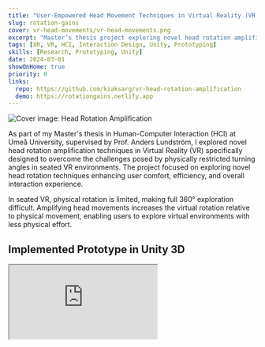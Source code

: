 ```yaml
---
title: "User-Empowered Head Movement Techniques in Virtual Reality (VR)"
slug: rotation-gains
cover: vr-head-movements/vr-head-movements.png
excerpt: "Master’s thesis project exploring novel head rotation amplification techniques to address limited physical movement in seated VR, enabling more effective 360° navigation and interaction."
tags: [XR, VR, HCI, Interaction Design, Unity, Prototyping]
skills: [Research, Prototyping, Unity]
date: 2024-03-01
showOnHome: true
priority: 0
links:
  repo: https://github.com/kiaksarg/vr-head-rotation-amplification
  demo: https://rotationgains.netlify.app
---
```


<img
  src="/vr-head-movements/vr-head-movements.png"
  alt="Cover image: Head Rotation Amplification"
  className="my-4 w-full max-w-lg mx-auto rounded-xl shadow-md"
/>


As part of my Master's thesis in Human-Computer Interaction (HCI) at Umeå University, supervised by Prof. Anders Lundström, I explored novel head rotation amplification techniques in Virtual Reality (VR) specifically designed to overcome the challenges posed by physically restricted turning angles in seated VR environments. The project focused on exploring novel head rotation techniques enhancing user comfort, efficiency, and overall interaction experience.

In seated VR, physical rotation is limited, making full 360° exploration difficult. Amplifying head movements increases the virtual rotation relative to physical movement, enabling users to explore virtual environments with less physical effort.

## Implemented Prototype in Unity 3D




  <div className="relative pt-[56.25%]">
    <iframe
      className="absolute top-0 left-0 w-full h-full rounded-2xl shadow-lg"
      src="https://www.youtube.com/embed/15Avg0FLA88?vq=hd1080p"
      title="Head Rotation Amplification Demo"
      allow="accelerometer; autoplay; clipboard-write; encrypted-media; gyroscope; picture-in-picture"
      allowFullScreen
    />
  </div>


# Techniques Developed

## Constant Gain (Baseline)

**Constant amplification:** Physical head rotation multiplied by a fixed factor. For example, a 30° turn becomes 60° in VR (gain = 2).


## User‑Empowered (Manual) Gain

**Manual amplification:** Users manually toggle between high and 1:1 normal mapping using VR controllers during ballistic (rapid rotation) and corrective phases for higher accuracy.

## Automatic Gain

**Dynamic adaptive amplification:**  Automatic gain adjustment based on head rotation velocity and acceleration to smoothly transition between high gain during ballistic movements and normal gain during precise alignment.


# User Study

A rigorous evaluation involving over 30 participants provided both qualitative and quantitative insights into the effectiveness of each method.

## Metrics Collected
<ul className="list-disc list-inside space-y-2 my-4">
  <li className="mb-1"><strong>Task Completion Time</strong>: Time required to complete tasks.</li>
  <li className="mb-1"><strong>Error Rate</strong>: The number of times targets were missed, and the angular deviation from the intended target.</li>
  <li className="mb-1"><strong>Accumulated Offset</strong>: The overall angular difference between the task's starting and ending positions within the virtual environment.</li>
  <li className="mb-1"><strong>Physical vs. Virtual Accumulated head Movement</strong>: Accumulated angular head movements were measured in both the physical and virtual environments.</li>
  <li className="mb-1"><strong>NASA-TLX</strong>: User workload assessment.</li>
  <li className="mb-1"><strong>Cybersickness in Virtual Reality Questionnaire (CSQ-VR)</strong>: Used to assess the level of motion sickness experienced in virtual reality across different techniques.</li>
</ul>

### Usability Questions Regarding
<ul className="list-disc list-inside space-y-2 my-4">
  <li className="mb-1"><strong>Comfort and Usability</strong>: User comfort levels and intuitive interaction.</li>
  <li className="mb-1"><strong>Control and Precision</strong>: User comfort levels and the ease of interaction during tasks.</li>
  <li className="mb-1"><strong>Naturalness and Applicability</strong>: How naturally the techniques felt and how applicable users found them for VR use.</li>
</ul>

## Qualitative User Feedback
<div>User feedback was gathered through semi-structured interviews to explore the following areas:</div>
<ul className="list-disc list-inside space-y-2 my-4">
  <li className="mb-1">How users experienced amplified head rotation compared to normal 1:1 mapping.</li>
  <li className="mb-1">How head rotation amplification affected users' sense of direction and spatial orientation.</li>
  <li className="mb-1">Preferences between different amplification techniques (manual vs. automatic).</li>
  <li className="mb-1">The impact of head rotation amplification on users' sense of immersion in the virtual environment.</li>
</ul>

<div>The interviews included questions about users' overall experience with each technique, perceived control and speed, ease of targeting, feelings of discomfort or motion sickness, and preferences for manual versus automatic amplification. Participants were also asked about their perception of space and immersion while using amplified head rotation.</div>

<div>The qualitative data was analyzed using thematic analysis, which allowed me to identify key patterns and insights regarding user experiences and preferences related to head rotation amplification in VR.</div>

## Tasks

<figure className="my-8 max-w-xl mx-auto">
  <div className="relative w-full aspect-[16/9]">
    <ZoomImage
      fill
      src="/vr-head-movements/180-task.gif"
      alt="Head Rotation Amplification, 180° Rotation Task"
      className="rounded-xl shadow-md"
    />
  </div>
  <figcaption className="text-center text-sm text-gray-500">
    180° Rotation Task
  </figcaption>
</figure>

<figure className="my-8 max-w-xl mx-auto">
  <div className="relative w-full aspect-[16/9]">
    <ZoomImage
      fill
      src="/vr-head-movements/90-180-tasks.gif"
      alt="Head Rotation Amplification, Small Bubbles Task (90° and 180° Conditions)"
      className="rounded-xl shadow-md"
    />
  </div>
  <figcaption className="text-center text-sm text-gray-500">
    Small Bubbles Task (90° and 180° Conditions)
  </figcaption>
</figure>

# Resources & Further Reading

### Links
- <Github className="inline-block w-5 h-5 mr-2 align-text-bottom text-gray-600 dark:text-gray-300" /> **GitHub Repository**: [vr-head-rotation-amplification](https://github.com/kiaksarg/vr-head-rotation-amplification)
- <Link2 className="inline-block w-5 h-5 mr-2 align-text-bottom text-gray-600 dark:text-gray-300" /> **React Prototype**: [rotationgains.netlify.app](https://rotationgains.netlify.app)


## Related Papers
<ul className="list-disc list-inside space-y-2 my-4">
  <li className="mb-1"><strong>Wang, C. et al. (2023)</strong> ‘On Rotation Gains Within and Beyond Perceptual Limitations for Seated VR’, IEEE Transactions on Visualization and Computer Graphics, 29(7).<br/>Contributions: detection thresholds of rotation gains, and applicability.</li>
  <li className="mb-1"><strong>Langbehn, E. et al. (2019)</strong> ‘Turn Your Head Half Round: VR Rotation Techniques for Situations With Physically Limited Turning Angle’, in Proceedings of Mensch und Computer 2019. Association for Computing Machinery (MuC ’19), pp. 235–243.<br/>Contributions: Dynamic gain technique.</li>
  <li className="mb-1"><strong>Wang, H. et al. (2024)</strong> ‘HeadShift: Head Pointing with Dynamic Control-Display Gain’, ACM Trans. Comput.-Hum. Interact. [Preprint].</li>
</ul>



## Study Poster
<div className="relative w-full max-w-sm mx-auto aspect-[1/1.414] cursor-zoom-in">
  <ZoomImage
    src="/vr-head-movements/vr-head-movements-poster.png"
    alt="Study Poster: Head Rotation Amplification User Study"
    className="rounded-2xl shadow-lg object-contain"
  />
</div>



